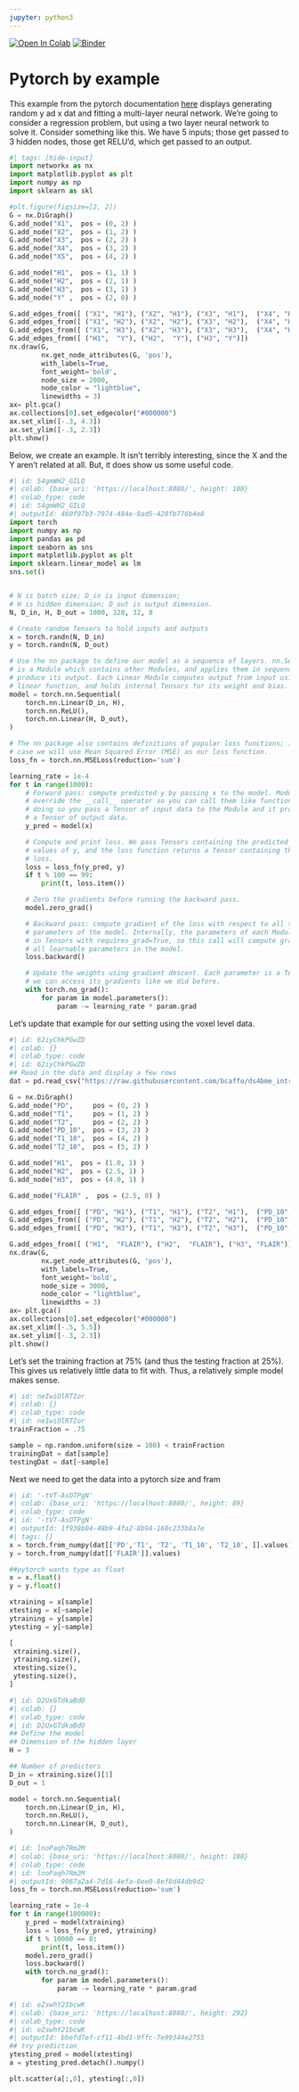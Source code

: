```yaml
---
jupyter: python3
---
```


<a href="https://colab.research.google.com/github/smart-stats/ds4bio_book/blob/main/book/pytorch_regression.ipynb" target="_parent"><img src="https://colab.research.google.com/assets/colab-badge.svg" alt="Open In Colab"/></a> [![Binder](https://mybinder.org/badge_logo.svg)](https://mybinder.org/v2/gh/smart-stats/ds4bio_book/HEAD)

# Pytorch by example

This example from the pytorch documentation [here](https://pytorch.org/tutorials/beginner/pytorch_with_examples.html) displays generating random y ad x dat and fitting a multi-layer neural network. We're going to consider a regression problem, but using a two layer neural network to solve it. Consider something like this. We have 5 inputs; those get passed to 3 hidden nodes, those get RELU'd, which get passed to an output.

```python
#| tags: [hide-input]
import networkx as nx
import matplotlib.pyplot as plt
import numpy as np
import sklearn as skl

#plt.figure(figsize=[2, 2])
G = nx.DiGraph()
G.add_node("X1",  pos = (0, 2) )
G.add_node("X2",  pos = (1, 2) )
G.add_node("X3",  pos = (2, 2) )
G.add_node("X4",  pos = (3, 2) )
G.add_node("X5",  pos = (4, 2) )

G.add_node("H1",  pos = (1, 1) )
G.add_node("H2",  pos = (2, 1) )
G.add_node("H3",  pos = (3, 1) )
G.add_node("Y" ,  pos = (2, 0) )

G.add_edges_from([ ("X1", "H1"), ("X2", "H1"), ("X3", "H1"),  ("X4", "H1"), ("X5", "H1")])
G.add_edges_from([ ("X1", "H2"), ("X2", "H2"), ("X3", "H2"),  ("X4", "H2"), ("X5", "H2")])
G.add_edges_from([ ("X1", "H3"), ("X2", "H3"), ("X3", "H3"),  ("X4", "H3"), ("X5", "H3")])
G.add_edges_from([ ("H1",  "Y"), ("H2",  "Y"), ("H3", "Y")])
nx.draw(G, 
        nx.get_node_attributes(G, 'pos'), 
        with_labels=True, 
        font_weight='bold', 
        node_size = 2000,
        node_color = "lightblue",
        linewidths = 3)
ax= plt.gca()
ax.collections[0].set_edgecolor("#000000")
ax.set_xlim([-.3, 4.3])
ax.set_ylim([-.3, 2.3])
plt.show()
```

Below, we create an example. It isn't terribly interesting, since the X and the Y aren't related at all. But, it does show us some useful code.

```python
#| id: 54gmWH2_GILQ
#| colab: {base_uri: 'https://localhost:8080/', height: 108}
#| colab_type: code
#| id: 54gmWH2_GILQ
#| outputId: 460f97b3-7974-484e-9ad5-428fb776b4e8
import torch
import numpy as np
import pandas as pd
import seaborn as sns
import matplotlib.pyplot as plt
import sklearn.linear_model as lm
sns.set()


# N is batch size; D_in is input dimension;
# H is hidden dimension; D_out is output dimension.
N, D_in, H, D_out = 1000, 128, 32, 8

# Create random Tensors to hold inputs and outputs
x = torch.randn(N, D_in)
y = torch.randn(N, D_out)

# Use the nn package to define our model as a sequence of layers. nn.Sequential
# is a Module which contains other Modules, and applies them in sequence to
# produce its output. Each Linear Module computes output from input using a
# linear function, and holds internal Tensors for its weight and bias.
model = torch.nn.Sequential(
    torch.nn.Linear(D_in, H),
    torch.nn.ReLU(),
    torch.nn.Linear(H, D_out),
)

# The nn package also contains definitions of popular loss functions; in this
# case we will use Mean Squared Error (MSE) as our loss function.
loss_fn = torch.nn.MSELoss(reduction='sum')

learning_rate = 1e-4
for t in range(1000):
    # Forward pass: compute predicted y by passing x to the model. Module objects
    # override the __call__ operator so you can call them like functions. When
    # doing so you pass a Tensor of input data to the Module and it produces
    # a Tensor of output data.
    y_pred = model(x)

    # Compute and print loss. We pass Tensors containing the predicted and true
    # values of y, and the loss function returns a Tensor containing the
    # loss.
    loss = loss_fn(y_pred, y)
    if t % 100 == 99:
        print(t, loss.item())

    # Zero the gradients before running the backward pass.
    model.zero_grad()

    # Backward pass: compute gradient of the loss with respect to all the learnable
    # parameters of the model. Internally, the parameters of each Module are stored
    # in Tensors with requires_grad=True, so this call will compute gradients for
    # all learnable parameters in the model.
    loss.backward()

    # Update the weights using gradient descent. Each parameter is a Tensor, so
    # we can access its gradients like we did before.
    with torch.no_grad():
        for param in model.parameters():
            param -= learning_rate * param.grad
```

Let's update that example for our setting using the voxel level data.

```python
#| id: 62iyChkPGwZD
#| colab: {}
#| colab_type: code
#| id: 62iyChkPGwZD
## Read in the data and display a few rows
dat = pd.read_csv("https://raw.githubusercontent.com/bcaffo/ds4bme_intro/master/data/oasis.csv")
```

```python
G = nx.DiGraph()
G.add_node("PD",     pos = (0, 2) )
G.add_node("T1",     pos = (1, 2) )
G.add_node("T2",     pos = (2, 2) )
G.add_node("PD_10",  pos = (3, 2) )
G.add_node("T1_10",  pos = (4, 2) )
G.add_node("T2_10",  pos = (5, 2) )

G.add_node("H1",  pos = (1.0, 1) )
G.add_node("H2",  pos = (2.5, 1) )
G.add_node("H3",  pos = (4.0, 1) )

G.add_node("FLAIR" ,  pos = (2.5, 0) )

G.add_edges_from([ ("PD", "H1"), ("T1", "H1"), ("T2", "H1"),  ("PD_10", "H1"), ("T1_10", "H1"), ("T2_10", "H1")])
G.add_edges_from([ ("PD", "H2"), ("T1", "H2"), ("T2", "H2"),  ("PD_10", "H2"), ("T1_10", "H2"), ("T2_10", "H2")])
G.add_edges_from([ ("PD", "H3"), ("T1", "H3"), ("T2", "H3"),  ("PD_10", "H3"), ("T1_10", "H3"), ("T2_10", "H3")])

G.add_edges_from([ ("H1",  "FLAIR"), ("H2",  "FLAIR"), ("H3", "FLAIR")])
nx.draw(G, 
        nx.get_node_attributes(G, 'pos'), 
        with_labels=True, 
        font_weight='bold', 
        node_size = 3000,
        node_color = "lightblue",
        linewidths = 3)
ax= plt.gca()
ax.collections[0].set_edgecolor("#000000")
ax.set_xlim([-.5, 5.5])
ax.set_ylim([-.3, 2.3])
plt.show()
```

Let's set the training fraction at 75% (and thus the testing fraction at 25%). This gives us relatively little data to fit with. Thus, a relatively simple model makes sense.

```python
#| id: neIwiOlRTIor
#| colab: {}
#| colab_type: code
#| id: neIwiOlRTIor
trainFraction = .75

sample = np.random.uniform(size = 100) < trainFraction
trainingDat = dat[sample]
testingDat = dat[~sample]
```

Next we need to get the data into a pytorch size and fram

```python
#| id: '-tVT-AsOTPgN'
#| colab: {base_uri: 'https://localhost:8080/', height: 89}
#| colab_type: code
#| id: '-tVT-AsOTPgN'
#| outputId: 1f938b04-48b9-4fa2-8b94-160c233b8a7e
#| tags: []
x = torch.from_numpy(dat[['PD','T1', 'T2', 'T1_10', 'T2_10', ]].values)
y = torch.from_numpy(dat[['FLAIR']].values)

##pytorch wants type as float
x = x.float()
y = y.float()

xtraining = x[sample]
xtesting = x[~sample]
ytraining = y[sample]
ytesting = y[~sample]

[
 xtraining.size(),
 ytraining.size(),
 xtesting.size(),
 ytesting.size(),
]
```

```python
#| id: D2UxGTdkaBdO
#| colab: {}
#| colab_type: code
#| id: D2UxGTdkaBdO
## Define the model
## Dimension of the hidden layer
H = 3

## Number of predictors
D_in = xtraining.size()[1]
D_out = 1

model = torch.nn.Sequential(
    torch.nn.Linear(D_in, H),
    torch.nn.ReLU(),
    torch.nn.Linear(H, D_out),
)

```

```python
#| id: lnoPaqh7Rm2M
#| colab: {base_uri: 'https://localhost:8080/', height: 108}
#| colab_type: code
#| id: lnoPaqh7Rm2M
#| outputId: 9067a2a4-7d16-4efa-8ee0-8ef8d44db9d2
loss_fn = torch.nn.MSELoss(reduction='sum')

learning_rate = 1e-4
for t in range(100000):
    y_pred = model(xtraining)
    loss = loss_fn(y_pred, ytraining)
    if t % 10000 == 0:
        print(t, loss.item())
    model.zero_grad()
    loss.backward()
    with torch.no_grad():
        for param in model.parameters():
            param -= learning_rate * param.grad
```

```python
#| id: eZswhY21bcwK
#| colab: {base_uri: 'https://localhost:8080/', height: 292}
#| colab_type: code
#| id: eZswhY21bcwK
#| outputId: bbefd7ef-cf11-4bd1-9ffc-7e99344e2755
## try prediction
ytesting_pred = model(xtesting)
a = ytesting_pred.detach().numpy()

plt.scatter(a[:,0], ytesting[:,0])
```

